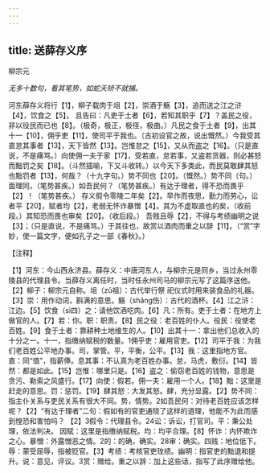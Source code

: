 ```yaml
---
---
---
```

title: 送薛存义序
---



柳宗元

*无多十数句，看其笔势，如蛇夭矫不就捕。*

河东薛存义将行【1】，柳子载肉于俎【2】，崇酒于觞【3】，追而送之江之浒【4】，饮食之【5】。
且告曰：凡吏于土者【6】，若知其职乎【7】？盖民之役，非以役民而已也【8】。（极奇，极正，极径，极曲。）凡民之食于土者【9】，出其十一【10】，佣乎吏【11】，使司平于我也。（古初设官之故，说出慨然。）今我受其直怠其事者【13】，天下皆然【13】。岂惟怠之【15】，又从而盗之【16】。（只是直说，不是痛骂。）向使佣一夫于家【17】，受若直，怠若事，又盗若货器，则必甚怒而黜罚之矣【18】。（斗然插喻，下又斗收转。）以今天下多类此，而民莫敢肆其怒也黜罚者【13】，何哉？（十九字句。）势不同也【20】。（慨然。）势不同（句。）面理同，（笔势甚疾。）如吾民何？（笔势甚疾。）有达于理者，得不恐而畏乎【2】！（笔势甚疾。）
存义假令零陵二年矣【2】。早作而夜思，勤力而劳心，讼者平【20】，赋者均【2】，老弱无怀诈暴憎【4】。其为不虚取直也的矣，（收前段。）其知恐而畏也审矣【20】。（收后段。）
吾贱且辱【2】，不得与考绩幽明之说【3】；（只是直说，不是痛骂。）于其往也，故赏以酒肉而重之以辞【11】。（“赏”字妙，使一篇文字，便如孔子之一部《春秋》。）

【注释】

【1】河东：今山西永济县。薛存义：中唐河东人，与柳宗元是同乡，当过永州零陵县的代理县令。当薛存义离任时，当时任永州司马的柳宗元写了这篇序送他。【2】柳子：柳宗元自称。俎（zǔ祖）：古代举行祭
祀仪式时用来装食品的礼器。【3】崇：用作动词，斟满的意思。觞（shāng伤）：古代的酒杯。【4】江之浒：江边。【5】饮食（sì四）之：请他饮酒吃肉。【6】凡：所有。吏于土者：在地方上做官的人。【7】若：你。职：职责。【8】民之役：老百姓的仆人。役民：役使老百姓。【9】食于土者：靠耕种土地维生的人。【10】出其十一：拿出他们总收入的十分之一。十一，指缴纳赋税的数量。1佣乎吏：雇用官吏。【12】司平于我：为我们老百姓公平地办事。司，掌管。平，平衡，公平。【13】我：这里指地方官。直：同“值”，指薪俸。息其事：不认真为老百姓办事。怠，马虎，敷衍。【14】皆然：都是如此。【15】岂惟：哪里只是。【16】盗之：偷窃老百姓的钱物，意思是贪污、勒索之风盛行。【17】向使：假若。佣一夫：雇用一个人。【18】黜：这里是赶走的意思。罚：惩罚。【19】肆其怒：大发其怒。肆，充分显露。【2】势不同：指主仆关系与吏民关系有很大不同。势，情势。2如吾民何：对待老百姓应该怎样呢？【2】“有达于理者”二句：假如有的官吏通晓了这样的道理，他能不为此而感到惶恐和害怕吗？
【2】3假令：代理县令。24讼：诉讼，打官司。平：秉公处理，依法判决。
因赋：这里是指缴纳赋税。均：均平合理。【8】怀诈：内怀欺诈之心。暴憎：外露憎恶之情。2的：的确，确实。28审：确实。四贱：地位低下。辱：蒙受屈辱，指被贬官。【3】考绩：考核官吏玫绩。幽明：指官吏的黜退和提升。说：意见，评议。3赏：赠给。重之以辞：加上这些话，指写了此序赠给他。